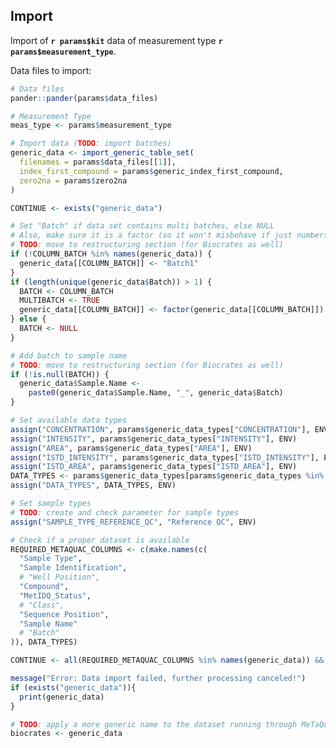 ## Import

Import of **`r params$kit`** data of measurement type **`r params$measurement_type`**.

Data files to import:
```r
# Data files
pander::pander(params$data_files)
```

```r
# Measurement Type
meas_type <- params$measurement_type

# Import data (TODO: import batches)
generic_data <- import_generic_table_set(
  filenames = params$data_files[[1]],
  index_first_compound = params$generic_index_first_compound,
  zero2na = params$zero2na
)

CONTINUE <- exists("generic_data")
```

```r
# Set "Batch" if data set contains multi batches, else NULL
# Also, make sure it is a factor (so it won't misbehave if just numbers)
# TODO: move to restructuring section (for Biocrates as well)
if (!COLUMN_BATCH %in% names(generic_data)) {
  generic_data[[COLUMN_BATCH]] <- "Batch1"
}
if (length(unique(generic_data$Batch)) > 1) {
  BATCH <- COLUMN_BATCH
  MULTIBATCH <- TRUE
  generic_data[[COLUMN_BATCH]] <- factor(generic_data[[COLUMN_BATCH]])
} else {
  BATCH <- NULL
}

# Add batch to sample name
# TODO: move to restructuring section (for Biocrates as well)
if (!is.null(BATCH)) {
  generic_data$Sample.Name <- 
    paste0(generic_data$Sample.Name, "_", generic_data$Batch)
}

# Set available data types
assign("CONCENTRATION", params$generic_data_types["CONCENTRATION"], ENV) # Unit added on import
assign("INTENSITY", params$generic_data_types["INTENSITY"], ENV)
assign("AREA", params$generic_data_types["AREA"], ENV)
assign("ISTD_INTENSITY", params$generic_data_types["ISTD_INTENSITY"], ENV)
assign("ISTD_AREA", params$generic_data_types["ISTD_AREA"], ENV)
DATA_TYPES <- params$generic_data_types[params$generic_data_types %in% names(generic_data)]
assign("DATA_TYPES", DATA_TYPES, ENV)

# Set sample types
# TODO: create and check parameter for sample types
assign("SAMPLE_TYPE_REFERENCE_QC", "Reference QC", ENV)
```


```r
# Check if a proper dataset is available
REQUIRED_METAQUAC_COLUMNS <- c(make.names(c(
  "Sample Type",
  "Sample Identification",
  # "Well Position",
  "Compound",
  "MetIDQ_Status",
  # "Class",
  "Sequence Position",
  "Sample Name"
  # "Batch"
)), DATA_TYPES)

CONTINUE <- all(REQUIRED_METAQUAC_COLUMNS %in% names(generic_data)) && !nrow(generic_data) < 1
```

```r
message("Error: Data import failed, further processing canceled!")
if (exists("generic_data")){
  print(generic_data)
}
```

<!-- ```{r, eval=CONTINUE} -->
<!-- # TODO: adapt for generic data -->
<!-- duplicate_samples <- get_sample_duplicates(generic_data) -->
<!-- ``` -->

<!-- ```{r, eval=CONTINUE&&nrow(duplicate_samples)>0, results="asis"} -->
<!-- message("Error: Sample duplicates with inconsistent sample information detected!") -->
<!-- cat("One or more samples with the same identifier (Sample Identification) but different annotations -->
<!--     in other columns have been detected. This would interfere with data processing and prevent -->
<!--     reliable analysis. Thus, further processing is canceled. Please use the list of duplicated -->
<!--     samples provided below for guidance to correct your data.") -->
<!-- easy_datatable(duplicate_samples, caption = "Sample duplicates.", show_type = "statistics") -->
<!-- CONTINUE <- FALSE -->
<!-- ``` -->


```r
# TODO: apply a more generic name to the dataset running through MeTaQuaC
biocrates <- generic_data
```
